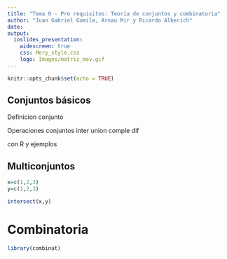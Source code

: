 ```yaml
---
title: "Tema 0 - Pre requisitos: Teoría de conjuntos y combinatoria"
author: "Juan Gabriel Gomila, Arnau Mir y Ricardo Alberich"
date: 
output: 
  ioslides_presentation:
    widescreen: true
    css: Mery_style.css
    logo: Images/matriz_mov.gif
---
```


```r
knitr::opts_chunk$set(echo = TRUE)
```

## Conjuntos básicos 

Definicion conjunto 

Operaciones conjuntos inter union comple dif

con R y ejemplos



## Multiconjuntos 


```r
x=c(1,2,3)
y=c(1,2,3)

intersect(x,y)
```




# Combinatoria


```r
library(combinat)

```


